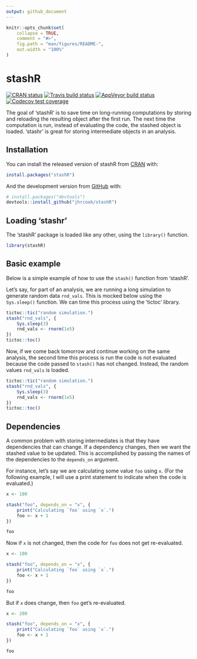```yaml
---
output: github_document
---
```


<!-- README.md is generated from README.Rmd. Please edit that file -->

```r
knitr::opts_chunk$set(
    collapse = TRUE,
    comment = "#>",
    fig.path = "man/figures/README-",
    out.width = "100%"
)
```

# stashR

<!-- badges: start -->
[![CRAN status](https://www.r-pkg.org/badges/version/stashR)](https://CRAN.R-project.org/package=stashR)
[![Travis build status](https://travis-ci.org/jhrcook/stashR.svg?branch=master)](https://travis-ci.org/jhrcook/stashR)
[![AppVeyor build status](https://ci.appveyor.com/api/projects/status/github/jhrcook/stashR?branch=master&svg=true)](https://ci.appveyor.com/project/jhrcook/stashR)
[![Codecov test coverage](https://codecov.io/gh/jhrcook/stashR/branch/master/graph/badge.svg)](https://codecov.io/gh/jhrcook/stashR?branch=master)
<!-- badges: end -->

The goal of 'stashR' is to save time on long-running computations by storing and reloading the resulting object after the first run.
The next time the computation is run, instead of evaluating the code, the stashed object is loaded.
'stashr' is great for storing intermediate objects in an analysis.

## Installation

You can install the released version of stashR from [CRAN](https://CRAN.R-project.org) with:

``` r
install.packages("stashR")
```

And the development version from [GitHub](https://github.com/jhrcook/stashR) with:

``` r
# install.packages("devtools")
devtools::install_github("jhrcook/stashR")
```
## Loading 'stashr'

The 'stashR' package is loaded like any other, using the `library()` function.

```r
library(stashR)
```

## Basic example

Below is a simple example of how to use the `stash()` function from 'stashR'.

Let's say, for part of an analysis, we are running a long simulation to generate random data `rnd_vals`.
This is mocked below using the `Sys.sleep()` function.
We can time this process using the 'tictoc' library.

```r
tictoc::tic("random simulation.")
stash("rnd_vals", {
    Sys.sleep(3)
    rnd_vals <- rnorm(1e5)
})
tictoc::toc()
```

Now, if we come back tomorrow and continue working on the same analysis, the second time this process is run the code is not evaluated because the code passed to `stash()` has not changed.
Instead, the random values `rnd_vals` is loaded.

```r
tictoc::tic("random simulation.")
stash("rnd_vals", {
    Sys.sleep(3)
    rnd_vals <- rnorm(1e5)
})
tictoc::toc()
```

## Dependencies

A common problem with storing intermediates is that they have dependencies that can change.
If a dependency changes, then we want the stashed value to be updated.
This is accomplished by passing the names of the dependencies to the `depends_on` argument.

For instance, let's say we are calculating some value `foo` using `x`.
(For the following example, I will use a print statement to indicate when the code is evaluated.)

```r
x <- 100

stash("foo", depends_on = "x", {
    print("Calculating `foo` using `x`.")
    foo <- x + 1
})

foo
```

Now if `x` is not changed, then the code for `foo` does not get re-evaluated.

```r
x <- 100

stash("foo", depends_on = "x", {
    print("Calculating `foo` using `x`.")
    foo <- x + 1
})

foo
```

But if `x` does change, then `foo` get's re-evaluated.

```r
x <- 200

stash("foo", depends_on = "x", {
    print("Calculating `foo` using `x`.")
    foo <- x + 1
})

foo
```
